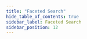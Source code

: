 ```yaml
---
title: "Faceted Search"
hide_table_of_contents: true
sidebar_label: Faceted Search
sidebar_position: 12
---
```





<LanguageSwitcher supportedLanguages={supportedLanguages} />

<LanguageContent language="csharp">
   <FacetedSearchCsharp />
</LanguageContent>

<LanguageContent language="java">
   <FacetedSearchJava />
</LanguageContent>


<!---
- [Querying : Dynamic aggregation](../../indexes/querying/dynamic-aggregation)
- [Client API : Session : How to perform a faceted search?](../../client-api/session/querying/how-to-perform-a-faceted-search)

-->